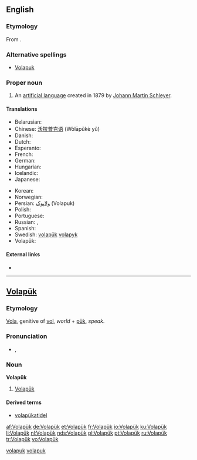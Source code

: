 {{interwiktionary|code=vo}}
==English==
{{wikipedia}}

===Etymology===
From {{etyl|vo}} {{term|Volapük#Volapük|Volapük}}.

===Alternative spellings===
* [[Volapuk]]

===Proper noun===
{{en-proper noun}}

# An [[artificial language]] created in 1879 by [[w:Johann Martin Schleyer|Johann Martin Schleyer]].

====Translations====
{{trans-top|language}}
* Belarusian: {{t|be|валяпюк|tr=valapjuk|sc=Cyrl}}
* Chinese: [[沃拉普克语]] (Wòlāpǔkè yǔ)
* Danish: {{t-|da|volapyk}}
* Dutch: {{t+|nl|Volapük}}
* Esperanto: {{t|eo|volapuko}}
* French: {{t+|fr|volapük}}
* German: {{t+|de|Volapük|n}}
* Hungarian: {{t|hu|volapük}}
* Icelandic: {{t|is|vólapuk}}
* Japanese: {{t+|ja|ヴォラピュク|tr=vorapyuku|sc=Jpan}}
{{trans-mid}}
* Korean: {{t|ko|볼라퓌크|tr=bolrapuikeu|sc=Kore}}
* Norwegian: {{t-|no|volapyk}}
* Persian: [[ولاپوک]] (Volapuk)
* Polish: {{t-|pl|wolapik|m}}
* Portuguese: {{t+|pt|volapuque}}
* Russian: {{t+|ru|волапюк|tr=volapjúk|sc=Cyrl}}, {{t+|ru|воляпюк|tr=voljapjúk|sc=Cyrl}}
* Spanish: {{t|es|volapük|m}}
* Swedish: [[volapük]] [[volapyk]]
* Volapük: {{t+|vo|Volapük|xs=Volapük}}
{{trans-bottom}}

====External links====
* {{ISO 639|1code=vo|3code=vol|link=Linguist List}}

[[Category:English words spelled with diacritics|volapuk]]

----

==[[Volapük]]==

===Etymology===
[[vola|Vola]], genitive of [[vol#Volapük|vol]], ''world'' + [[pük]], ''speak''.

===Pronunciation===
* {{IPA|/volaˈpyk/|lang=vo}}, {{SAMPA|/vola"pyk/}}

===Noun===
'''Volapük'''

# [[#English|Volapük]]

====Derived terms====
* [[volapükatidel]]

[[Category:Volapük nouns|volapuk]]

[[af:Volapük]]
[[de:Volapük]]
[[et:Volapük]]
[[fr:Volapük]]
[[io:Volapük]]
[[ku:Volapük]]
[[li:Volapük]]
[[nl:Volapük]]
[[nds:Volapük]]
[[pl:Volapük]]
[[pt:Volapük]]
[[ru:Volapük]]
[[tr:Volapük]]
[[vo:Volapük]]
